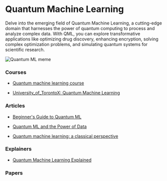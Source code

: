 # Quantum Machine Learning

Delve into the emerging field of Quantum Machine Learning, a cutting-edge domain that harnesses the power of quantum computing to process and analyze complex data. With QML, you can explore transformative applications like optimizing drug discovery, enhancing encryption, solving complex optimization problems, and simulating quantum systems for scientific research.

![Quantum ML meme](/static/img/memes/quantumMeme.png)

### Courses

- [Quantum machine learning course](https://qiskit.org/learn/course/machine-learning-course)

- [University_of_TorontoX: Quantum Machine Learning](https://www.edx.org/learn/machine-learning/university-of-toronto-quantum-machine-learning)

### Articles

- [Beginner's Guide to Quantum ML](https://blog.paperspace.com/beginners-guide-to-quantum-machine-learning/)

- [Quantum ML and the Power of Data](https://blog.research.google/2021/06/quantum-machine-learning-and-power-of.html)

- [Quantum machine learning: a classical perspective](https://royalsocietypublishing.org/doi/10.1098/rspa.2017.0551)

### Explainers

- [Quantum Machine Learning Explained](https://www.youtube.com/watch?v=NqHKr9CGWJ0)

### Papers